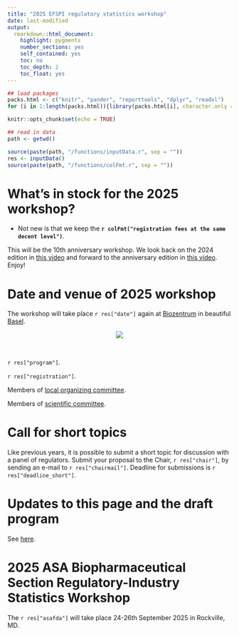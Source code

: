 ```yaml
---
title: "2025 EFSPI regulatory statistics workshop"
date: last-modified
output: 
  rmarkdown::html_document:
    highlight: pygments
    number_sections: yes
    self_contained: yes
    toc: no
    toc_depth: 2
    toc_float: yes
---
```


```r
## load packages
packs.html <- c("knitr", "pander", "reporttools", "dplyr", "readxl")
for (i in 1:length(packs.html)){library(packs.html[i], character.only = TRUE)}

knitr::opts_chunk$set(echo = TRUE)

## read in data
path <- getwd()

source(paste(path, "/functions/inputData.r", sep = ""))
res <- inputData()
source(paste(path, "/functions/colFmt.r", sep = ""))
```

# What's in stock for the 2025 workshop?

- Not new is that we keep the **`r colFmt("registration fees at the same decent level")`**. 

This will be the 10th anniversary workshop. We look back on the 2024 edition in [this video](https://youtu.be/6sjAzRB_gi0) and forward to the anniversary edition in [this video](https://youtu.be/lTBOa1-UGr8). Enjoy!

# Date and venue of 2025 workshop

The workshop will take place `r res["date"]` again at [Biozentrum](https://www.biozentrum.unibas.ch/) in beautiful [Basel](https://www.basel.com/en). 

<center>![](biozentrum.jpg)</center>

<br>

`r res["program"]`.

`r res["registration"]`.

Members of [local organizing committee](local.html).

Members of [scientific committee](scicom.html).

# Call for short topics

Like previous years, it is possible to submit a short topic for discussion with a panel of regulators. Submit your proposal to the Chair, `r res["chair"]`, by sending an e-mail to `r res["chairmail"]`. Deadline for submissions is `r res["deadline_short"]`.

# Updates to this page and the draft program

See [here](updates.html).

# 2025 ASA Biopharmaceutical Section Regulatory-Industry Statistics Workshop 

The `r res["asafda"]` will take place 24-26th September 2025 in Rockville, MD.

